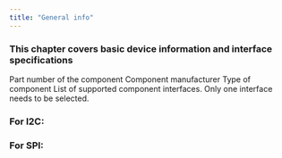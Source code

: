 ```yaml
---
title: "General info"
---
```


### **This chapter covers basic device information and interface specifications**

<AccordionGroup>
  <Accordion title="Device name" defaultOpen={false}>
    Part number of the component
  </Accordion>

  <Accordion title="Device vendor" defaultOpen={false}>
    Component manufacturer
  </Accordion>

  <Accordion title="Device class" defaultOpen={false}>
    Type of component
  </Accordion>

  <Accordion title="Interface type" defaultOpen={false}>
    List of supported component interfaces. Only one interface needs to be selected.
  </Accordion>
</AccordionGroup>

### **For I2C:**

<AccordionGroup>
  <Accordion title="Bus frequency" defaultOpen={false}>

  </Accordion>

  <Accordion title="Register address size" defaultOpen={false}>

  </Accordion>

  <Accordion title="Address" defaultOpen={false}>

  </Accordion>
</AccordionGroup>

### **For SPI:**

<AccordionGroup>
  <Accordion title="Register address size" defaultOpen={false}>

  </Accordion>

  <Accordion title="Supported SPI modes" defaultOpen={false}>

  </Accordion>

  <Accordion title="Max frequency" defaultOpen={false}>

  </Accordion>

  <Accordion title="Data size" defaultOpen={false}>

  </Accordion>
</AccordionGroup>